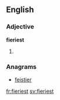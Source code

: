 ==English==

===Adjective===
'''fieriest'''

# {{en-superlative of|fiery}}

===Anagrams===
* [[feistier#English|feistier]]

[[fr:fieriest]]
[[sv:fieriest]]